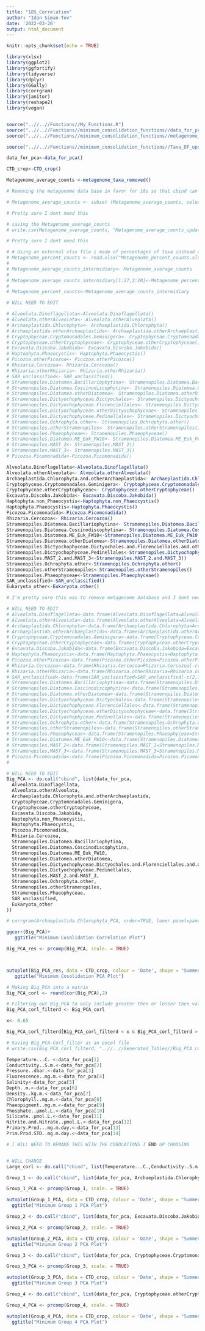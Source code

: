 ```yaml
---
title: "18S_Correlation"
author: "Idan Siman-Tov"
date: '2022-03-26'
output: html_document
---
```


```r
knitr::opts_chunk$set(echo = TRUE)
```

```r
library(xlsx)
library(ggplot2)
library(ggfortify)
library(tidyverse)
library(dplyr)
library(GGally)
library(corrgram)
library(janitor)
library(reshape2)
library(vegan)


source("..//..//Functions//My_Functions.R")
source("..//..//Functions//minimum_consolidation_functions//data_for_pca_formating_updatedSept2022_no_percentage_minimum_consolidation.R")
source("..//..//Functions//minimum_consolidation_functions//metagenome_taxa_removed_updatedSept2022_no_percentage_minimum_consolidation.R")

source("..//..//Functions//minimum_consolidation_functions//Taxa_DF_updatedSept2022_no_percentage_minimum_consolidation.R")

```


```r
data_for_pca<-data_for_pca()
```

```r
CTD_crop<-CTD_crop()
```

```r
Metagenome_average_counts <-metagenome_taxa_removed()
```




 
```r
# Removing the metagenome data base in favor for 18s so that cbind can combine the two so that I can do correlations

# Metagenome_average_counts <- subset (Metagenome_average_counts, select = -c(2,7))

```

```r
# Pretty sure I dont need this

# saving the Metagenome_average_counts
# write.csv(Metagenome_average_counts, "Metagenome_average_counts_updatedSept2022_no_percentage_minimum_consolidation.csv")
```





```r
# Pretty sure I dont need this

# # Using an external xlsx file i made of percentages of taxa instead of counts
# Metagenome_percent_counts <- read.xlsx("Metagenome_percent_counts.xlsx", sheetIndex=1, header= TRUE)
# 
# Metagenome_average_counts_intermidiary<- Metagenome_average_counts
# 
# Metagenome_average_counts_intermidiary[1:27,2:20]<-Metagenome_percent_counts[1:27,3:20]
# 
# Metagenome_percent_counts<-Metagenome_average_counts_intermidiary
```






```r
# WILL NEED TO EDIT

# Alveolata.Dinoflagellata<-Alveolata.Dinoflagellata()
# Alveolata.otherAlveolata<- Alveolata.otherAlveolata()
# Archaeplastida.Chlorophyta<- Archaeplastida.Chlorophyta()
# Archaeplastida.otherArchaeplastida<- Archaeplastida.otherArchaeplastida()
# Cryptophyceae.Cryptomonadales.Geminigera<- Cryptophyceae.Cryptomonadales.Geminigera()
# Cryptophyceae.otherCryptophyceae<- Cryptophyceae.otherCryptophyceae()
# Excavata.Discoba.Jakobida<- Excavata.Discoba.Jakobida()
# Haptophyta.Phaeocystis<- Haptophyta.Phaeocystis()
# Picozoa.otherPicozoa<- Picozoa.otherPicozoa()
# Rhizaria.Cercozoa<- Rhizaria.Cercozoa()
# Rhizaria.otherRhizaria<- Rhizaria.otherRhizaria()
# SAR_unclassified<- SAR_unclassified()
# Stramenopiles.Diatomea.Bacillariophytina<- Stramenopiles.Diatomea.Bacillariophytina()
# Stramenopiles.Diatomea.Coscinodiscophytina<- Stramenopiles.Diatomea.Coscinodiscophytina()
# Stramenopiles.Diatomea.otherDiatomea<- Stramenopiles.Diatomea.otherDiatomea()
# Stramenopiles.Dictyochophyceae.Dictyochales<- Stramenopiles.Dictyochophyceae.Dictyochales()
# Stramenopiles.Dictyochophyceae.Florenciellales<- Stramenopiles.Dictyochophyceae.Florenciellales()
# Stramenopiles.Dictyochophyceae.otherDictyochophyceae<- Stramenopiles.Dictyochophyceae.otherDictyochophyceae()
# Stramenopiles.Dictyochophyceae.Pedinellales<- Stramenopiles.Dictyochophyceae.Pedinellales()
# Stramenopiles.Ochrophyta.other<- Stramenopiles.Ochrophyta.other()
# Stramenopiles.otherStramenopiles<- Stramenopiles.otherStramenopiles()
# Stramenopiles.Phaeophyceae<- Stramenopiles.Phaeophyceae()
# Stramenopiles.Diatomea.ME_Euk_FW10<- Stramenopiles.Diatomea.ME_Euk_FW10()
# Stramenopiles.MAST_2<- Stramenopiles.MAST_2()
# Stramenopiles.MAST_3<- Stramenopiles.MAST_3()
# Picozoa.Picomonadida<-Picozoa.Picomonadida()

```



```r

Alveolata.Dinoflagellata<-Alveolata.Dinoflagellata()
Alveolata.otherAlveolata<- Alveolata.otherAlveolata()
Archaeplastida.Chlorophyta.and.otherArchaeplastida<- Archaeplastida.Chlorophyta.and.otherArchaeplastida()
Cryptophyceae.Cryptomonadales.Geminigera<- Cryptophyceae.Cryptomonadales.Geminigera()
Cryptophyceae.otherCryptophyceae<- Cryptophyceae.otherCryptophyceae()
Excavata.Discoba.Jakobida<- Excavata.Discoba.Jakobida()
Haptophyta.non_Phaeocystis<-Haptophyta.non_Phaeocystis()
Haptophyta.Phaeocystis<-Haptophyta.Phaeocystis()
Picozoa.Picomonadida<-Picozoa.Picomonadida()
Rhizaria.Cercozoa<- Rhizaria.Cercozoa()
Stramenopiles.Diatomea.Bacillariophytina<- Stramenopiles.Diatomea.Bacillariophytina()
Stramenopiles.Diatomea.Coscinodiscophytina<- Stramenopiles.Diatomea.Coscinodiscophytina()
Stramenopiles.Diatomea.ME_Euk_FW10<-Stramenopiles.Diatomea.ME_Euk_FW10()
Stramenopiles.Diatomea.otherDiatomea<-Stramenopiles.Diatomea.otherDiatomea()
Stramenopiles.Dictyochophyceae.Dictyochales.and.Florenciellales.and.otherDictyochophyceae<-Stramenopiles.Dictyochophyceae.Dictyochales.and.Florenciellales.and.otherDictyochophyceae()
Stramenopiles.Dictyochophyceae.Pedinellales<-Stramenopiles.Dictyochophyceae.Pedinellales()
Stramenopiles.MAST_2.and.MAST_3<-Stramenopiles.MAST_2.and.MAST_3()
Stramenopiles.Ochrophyta.other<-Stramenopiles.Ochrophyta.other()
Stramenopiles.otherStramenopiles<-Stramenopiles.otherStramenopiles()
Stramenopiles.Phaeophyceae<-Stramenopiles.Phaeophyceae()
SAR_unclassified<-SAR_unclassified()
Eukaryota_other<-Eukaryota_other()
```



```r
# I'm pretty sure this was to remove metagenome database and I dont need that any more because its already removed

# WILL NEED TO EDIT
# Alveolata.Dinoflagellata<-data.frame(Alveolata.Dinoflagellata=Alveolata.Dinoflagellata[-c(2,7),])
# Alveolata.otherAlveolata<-data.frame(Alveolata.otherAlveolata=Alveolata.otherAlveolata[-c(2,7),])
# Archaeplastida.Chlorophyta<-data.frame(Archaeplastida.Chlorophyta=Archaeplastida.Chlorophyta[-c(2,7),])
# Archaeplastida.otherArchaeplastida<-data.frame(Archaeplastida.otherArchaeplastida=Archaeplastida.otherArchaeplastida[-c(2,7),])
# Cryptophyceae.Cryptomonadales.Geminigera<-data.frame(Cryptophyceae.Cryptomonadales.Geminigera=Cryptophyceae.Cryptomonadales.Geminigera[-c(2,7),])
# Cryptophyceae.otherCryptophyceae<-data.frame(Cryptophyceae.otherCryptophyceae=Cryptophyceae.otherCryptophyceae[-c(2,7),])
# Excavata.Discoba.Jakobida<-data.frame(Excavata.Discoba.Jakobida=Excavata.Discoba.Jakobida[-c(2,7),])
# Haptophyta.Phaeocystis<-data.frame(Haptophyta.Phaeocystis=Haptophyta.Phaeocystis[-c(2,7),])
# Picozoa.otherPicozoa<-data.frame(Picozoa.otherPicozoa=Picozoa.otherPicozoa[-c(2,7),])
# Rhizaria.Cercozoa<-data.frame(Rhizaria.Cercozoa=Rhizaria.Cercozoa[-c(2,7),])
# Rhizaria.otherRhizaria<-data.frame(Rhizaria.otherRhizaria=Rhizaria.otherRhizaria[-c(2,7),])
# SAR_unclassified<-data.frame(SAR_unclassified=SAR_unclassified[-c(2,7),])
# Stramenopiles.Diatomea.Bacillariophytina<-data.frame(Stramenopiles.Diatomea.Bacillariophytina=Stramenopiles.Diatomea.Bacillariophytina[-c(2,7),])
# Stramenopiles.Diatomea.Coscinodiscophytina<-data.frame(Stramenopiles.Diatomea.Coscinodiscophytina=Stramenopiles.Diatomea.Coscinodiscophytina[-c(2,7),])
# Stramenopiles.Diatomea.otherDiatomea<-data.frame(Stramenopiles.Diatomea.otherDiatomea=Stramenopiles.Diatomea.otherDiatomea[-c(2,7),])
# Stramenopiles.Dictyochophyceae.Dictyochales<-data.frame(Stramenopiles.Dictyochophyceae.Dictyochales=Stramenopiles.Dictyochophyceae.Dictyochales[-c(2,7),])
# Stramenopiles.Dictyochophyceae.Florenciellales<-data.frame(Stramenopiles.Dictyochophyceae.Florenciellales=Stramenopiles.Dictyochophyceae.Florenciellales[-c(2,7),])
# Stramenopiles.Dictyochophyceae.otherDictyochophyceae<-data.frame(Stramenopiles.Dictyochophyceae.otherDictyochophyceae=Stramenopiles.Dictyochophyceae.otherDictyochophyceae[-c(2,7),])
# Stramenopiles.Dictyochophyceae.Pedinellales<-data.frame(Stramenopiles.Dictyochophyceae.Pedinellales=Stramenopiles.Dictyochophyceae.Pedinellales[-c(2,7),])
# Stramenopiles.Ochrophyta.other<-data.frame(Stramenopiles.Ochrophyta.other=Stramenopiles.Ochrophyta.other[-c(2,7),])
# Stramenopiles.otherStramenopiles<-data.frame(Stramenopiles.otherStramenopiles=Stramenopiles.otherStramenopiles[-c(2,7),])
# Stramenopiles.Phaeophyceae<-data.frame(Stramenopiles.Phaeophyceae=Stramenopiles.Phaeophyceae[-c(2,7),])
# Stramenopiles.Diatomea.ME_Euk_FW10<-data.frame(Stramenopiles.Diatomea.ME_Euk_FW10=Stramenopiles.Diatomea.ME_Euk_FW10[-c(2,7),])
# Stramenopiles.MAST_2<-data.frame(Stramenopiles.MAST_2=Stramenopiles.MAST_2[-c(2,7),])
# Stramenopiles.MAST_3<-data.frame(Stramenopiles.MAST_3=Stramenopiles.MAST_3[-c(2,7),])
# Picozoa.Picomonadida<-data.frame(Picozoa.Picomonadida=Picozoa.Picomonadida[-c(2,7),])
# 


```






```r
# WILL NEED TO EDIT
Big_PCA <- do.call("cbind", list(data_for_pca, 
  Alveolata.Dinoflagellata,
  Alveolata.otherAlveolata,
  Archaeplastida.Chlorophyta.and.otherArchaeplastida,
  Cryptophyceae.Cryptomonadales.Geminigera,
  Cryptophyceae.otherCryptophyceae,
  Excavata.Discoba.Jakobida,
  Haptophyta.non_Phaeocystis,
  Haptophyta.Phaeocystis,
  Picozoa.Picomonadida,
  Rhizaria.Cercozoa,
  Stramenopiles.Diatomea.Bacillariophytina,
  Stramenopiles.Diatomea.Coscinodiscophytina,
  Stramenopiles.Diatomea.ME_Euk_FW10,
  Stramenopiles.Diatomea.otherDiatomea,
  Stramenopiles.Dictyochophyceae.Dictyochales.and.Florenciellales.and.otherDictyochophyceae,
  Stramenopiles.Dictyochophyceae.Pedinellales,
  Stramenopiles.MAST_2.and.MAST_3,
  Stramenopiles.Ochrophyta.other,
  Stramenopiles.otherStramenopiles,
  Stramenopiles.Phaeophyceae,
  SAR_unclassified,
  Eukaryota_other
))
```



```r
# corrgram(Archaeplastida.Chlorophyta_PCA, order=TRUE, lower.panel=panel.shade, upper.panel=panel.cor, text.panel=panel.txt)
```




```r
ggcorr(Big_PCA)+
   ggtitle("Minimum Cosolidation Correlation Plot")

```


```r
Big_PCA_res <- prcomp(Big_PCA, scale. = TRUE)



autoplot(Big_PCA_res, data = CTD_crop, colour = 'Date', shape = "Summer_Stage", loadings=TRUE, loadings.label=TRUE, loadings.label.size=4)+
   ggtitle("Minimum Cosolidation PCA Plot")
```


```r
# Making Big_PCA into a matrix
Big_PCA_corl <- round(cor(Big_PCA),2)
```

```r
# Filtering out Big_PCA to only include greater then or lesser then values
Big_PCA_corl_filterd <- Big_PCA_corl

x<- 0.65

Big_PCA_corl_filterd[Big_PCA_corl_filterd < x & Big_PCA_corl_filterd > -x] <- ""
```


```r
# Saving Big_PCA-Corl_filter as an excel file
# write.csv(Big_PCA_corl_filterd, "..//..//Generated_Tables//Big_PCA_corl_filterd_updatedSept2022_no_percentage_minimum_consolidation.csv")
```







```r

Temperature...C. <-data_for_pca[1]
Conductivity..S.m.<-data_for_pca[2]
Pressure..dbar.<-data_for_pca[3]
Fluorescence..mg.m.<-data_for_pca[4]
Salinity<-data_for_pca[5]
Depth..m.<-data_for_pca[6]
Density..kg.m.<-data_for_pca[7]
Chlorophyll..mg.m.<-data_for_pca[8]
Phaeopigment..mg.m.<-data_for_pca[9]
Phosphate..µmol.L.<-data_for_pca[10]
Silicate..µmol.L.<-data_for_pca[11]
Nitrite.and.Nitrate..µmol.L.<-data_for_pca[12]
Primary.Prod...mg.m.day.<-data_for_pca[13]
Prim.Prod.STD..mg.m.day.<-data_for_pca[14]

```






```r
# I WILL NEED TO REMAKE THIS WITH THE COROLATIONS I END UP CHOOSING


# WILL CHANGE
Large_corl <- do.call("cbind", list(Temperature...C.,Conductivity..S.m., Salinity,"Density..kg.m³.", "Primary.Prod...mg.m³.day.", Cryptophyceae.Cryptomonadales.Geminigera))
```






```r
Group_1 <- do.call("cbind", list(data_for_pca, Archaeplastida.Chlorophyta.and.otherArchaeplastida, Rhizaria.Cercozoa, Stramenopiles.Diatomea.ME_Euk_FW10, Stramenopiles.Dictyochophyceae.Pedinellales))
```

```r

Group_1_PCA <- prcomp(Group_1, scale. = TRUE)

autoplot(Group_1_PCA, data = CTD_crop, colour = 'Date', shape = "Summer_Stage", loadings=TRUE, loadings.label=TRUE, loadings.label.size=6)+
  ggtitle("Minimum Group 1 PCA Plot")

```





```r
Group_2 <- do.call("cbind", list(data_for_pca, Excavata.Discoba.Jakobida, Haptophyta.non_Phaeocystis, Eukaryota_other))
```


```r
Group_2_PCA <- prcomp(Group_2, scale. = TRUE)

autoplot(Group_2_PCA, data = CTD_crop, colour = 'Date', shape = "Summer_Stage", loadings=TRUE, loadings.label=TRUE, loadings.label.size=6)+
  ggtitle("Minimum Group 2 PCA Plot")

```




```r
Group_3 <- do.call("cbind", list(data_for_pca, Cryptophyceae.Cryptomonadales.Geminigera, Picozoa.Picomonadida, Stramenopiles.otherStramenopiles))
```


```r
Group_3_PCA <- prcomp(Group_3, scale. = TRUE)

autoplot(Group_3_PCA, data = CTD_crop, colour = 'Date', shape = "Summer_Stage", loadings=TRUE, loadings.label=TRUE, loadings.label.size=6)+
  ggtitle("Minimum Group 3 PCA Plot")

```




```r
Group_4 <- do.call("cbind", list(data_for_pca, Cryptophyceae.otherCryptophyceae, Stramenopiles.Dictyochophyceae.Dictyochales.and.Florenciellales.and.otherDictyochophyceae, Stramenopiles.MAST_2.and.MAST_3))
```


```r
Group_4_PCA <- prcomp(Group_4, scale. = TRUE)

autoplot(Group_4_PCA, data = CTD_crop, colour = 'Date', shape = "Summer_Stage", loadings=TRUE, loadings.label=TRUE, loadings.label.size=6)+
  ggtitle("Minimum Group 4 PCA Plot")

```











